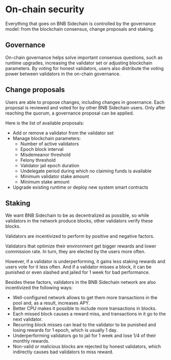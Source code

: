# On-chain security

Everything that goes on BNB Sidechain is controlled by the governance model: from the blockchain consensus, change proposals and staking.

## Governance

On-chain governance helps solve important consensus questions, such as runtime upgrades, increasing the validator set or adjusting blockchain parameters.
By voting for honest validators, users also distribute the voting power between validators in the on-chain governance.

## Change proposals 

Users are able to propose changes, including changes in governance. 
Each proposal is reviewed and voted for by other BNB Sidechain users.
Only after reaching the quorum, a governance proposal can be applied.

Here is the list of available proposals:
* Add or remove a validator from the validator set
* Manage blockchain parameters:
  * Number of active validators 
  * Epoch block interval
  * Misdemeanor threshold
  * Felony threshold
  * Validator jail epoch duration
  * Undelegate period during which no claiming funds is available
  * Minimum validator stake amount
  * Minimum stake amount
* Upgrade existing runtime or deploy new system smart contracts


## Staking

We want BNB Sidechain to be as decentralized as possible, so while validators in the network produce blocks, other validators verify these blocks.

Validators are incentivized to perform by positive and negative factors.

Validators that optimize their environment get bigger rewards and lower commission rate. 
In turn, they are elected by the users more often.

However, if a validator is underperforming, it gains less staking rewards and users vote for it less often.
And if a validator misses a block, it can be punished or even slashed and jailed for 1 week for bad performance.

Besides these factors, validators in the BNB Sidechain network are also incentivized the following ways:
* Well-configured network allows to get them more transactions in the pool and, as a result, increases APY.
* Better CPU makes it possible to include more transactions in blocks.
* Each missed block causes a reward miss, and transactions in it go to the next validator.
* Recurring block misses can lead to the validator to be punished and losing rewards for 1 epoch, which is usually 1 day.
* Underperforming validators go to jail for 1 week and lose 1/4 of their monthly rewards.
* Non-valid or malicious blocks are rejected by honest validators, which indirectly causes bad validators to miss reward.


